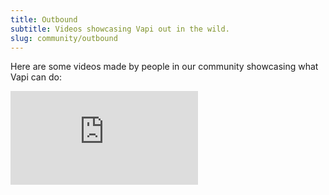 ```yaml
---
title: Outbound
subtitle: Videos showcasing Vapi out in the wild.
slug: community/outbound
---
```



Here are some videos made by people in our community showcasing what Vapi can do:

<div class="video-grid">
    <iframe
        src="https://www.youtube.com/embed/gi5Qa0Z2iqQ?si=l1FLFu5TvuTxYyIc"
        title="YouTube video player"
        frameborder="0"
        allow="accelerometer; autoplay; clipboard-write; encrypted-media; gyroscope; picture-in-picture; web-share"
        referrerpolicy="strict-origin-when-cross-origin"
        allowfullscreen
    />
    <iframe
        src="https://www.youtube.com/embed/IbgPEG8l09Y?si=jIFLBN_SKPShurfy"
        title="YouTube video player"
        frameborder="0"
        allow="accelerometer; autoplay; clipboard-write; encrypted-media; gyroscope; picture-in-picture; web-share"
        referrerpolicy="strict-origin-when-cross-origin"
        allowfullscreen
    />
    <iframe
        src="https://www.youtube.com/embed/jJjD5UsO46o?si=ATafEm5RDmt-f13I"
        title="YouTube video player"
        frameborder="0"
        allow="accelerometer; autoplay; clipboard-write; encrypted-media; gyroscope; picture-in-picture; web-share"
        referrerpolicy="strict-origin-when-cross-origin"
        allowfullscreen
    />

{" "}

<iframe
  width="100%"
  height="315"
  src="https://www.youtube.com/embed/Sj-OOK11Nac?si=laIZ3JasRWIF1vKh"
  title="YouTube video player"
  frameborder="0"
  allow="accelerometer; autoplay; clipboard-write; encrypted-media; gyroscope; picture-in-picture; web-share"
  referrerpolicy="strict-origin-when-cross-origin"
  allowfullscreen
/>
<iframe
  width="100%"
  height="315"
  src="https://www.youtube.com/embed/t_35BMnOTDY?si=SO4m9QEqg4sxT9BY"
  title="YouTube video player"
  frameborder="0"
  allow="accelerometer; autoplay; clipboard-write; encrypted-media; gyroscope; picture-in-picture; web-share"
  referrerpolicy="strict-origin-when-cross-origin"
  allowfullscreen
/>

    <iframe
    width="100%"
    height="315"
    src="https://www.youtube.com/embed/BMjSnRfcL7g?si=5ZW1Qr1tEecBCNgt"
    title="YouTube video player"
    frameborder="0"
    allow="accelerometer; autoplay; clipboard-write; encrypted-media; gyroscope; picture-in-picture; web-share"
    referrerpolicy="strict-origin-when-cross-origin"
    allowfullscreen

/>

<iframe
    width="100%"
    height="315"
    src="https://www.youtube.com/embed/d7OQJ83XsBE?si=ebPYoX04ImtZl92U"
    title="YouTube video player"
    frameborder="0"
    allow="accelerometer; autoplay; clipboard-write; encrypted-media; gyroscope; picture-in-picture; web-share"
    referrerpolicy="strict-origin-when-cross-origin"
    allowfullscreen

/>

  </div>

## Send Us Your Video

Have a video showcasing Vapi that you want us to feature? Let us know:

<CardGroup cols={2}>
  <Card
    title="Send Us Your Video"
    icon="video-arrow-up-right"
    iconType="solid"
    href="https://tally.so/r/3yD9Wx"
  >
    Send us your video showcasing what Vapi can do, we'd like to feature it.
  </Card>
</CardGroup>
